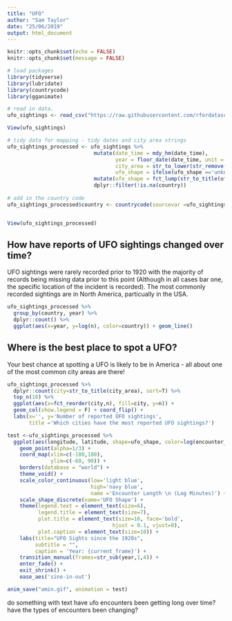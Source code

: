 ```yaml
---
title: "UFO"
author: "Sam Taylor"
date: "25/06/2019"
output: html_document
---
```


```r
knitr::opts_chunk$set(echo = FALSE)
knitr::opts_chunk$set(message = FALSE)
```

```r
# load packages
library(tidyverse)
library(lubridate)
library(countrycode)
library(gganimate)

# read in data.
ufo_sightings <- read_csv("https://raw.githubusercontent.com/rfordatascience/tidytuesday/master/data/2019/2019-06-25/ufo_sightings.csv")

View(ufo_sightings)

# tidy data for mapping - tidy dates and city area strings
ufo_sightings_processed <- ufo_sightings %>% 
                            mutate(date_time = mdy_hm(date_time),
                                   year = floor_date(date_time, unit = 'year'),
                                   city_area = str_to_lower(str_remove(city_area, '\\((.*?)\\)')),
                                   ufo_shape = ifelse(ufo_shape =='unknown' | is.na(ufo_shape), 'other', ufo_shape)) %>%
                            mutate(ufo_shape = fct_lump(str_to_title(ufo_shape),5))
                            dplyr::filter(!is.na(country))
                            
# add in the country code  
ufo_sightings_processed$country <- countrycode(sourcevar =ufo_sightings_processed$country, origin='iso2c',destination='country.name')


View(ufo_sightings_processed)

```

## How have reports of UFO sightings changed over time?

UFO sightings were rarely recorded prior to 1920 with the majority of records 
being missing data prior to this point (Although in all cases bar one, the 
specific location of the incident is recorded). The most commonly recorded sightings 
are in North America, particually in the USA.

```r
ufo_sightings_processed %>% 
  group_by(country, year) %>% 
  dplyr::count() %>% 
  ggplot(aes(x=year, y=log(n), color=country)) + geom_line() 

```

## Where is the best place to spot a UFO?

Your best chance at spotting a UFO is likely to be in America - all about one of the most common city areas are there! 

```r
ufo_sightings_processed %>% 
  dplyr::count(city=str_to_title(city_area), sort=T) %>% 
  top_n(10) %>% 
  ggplot(aes(x=fct_reorder(city,n), fill=city, y=n)) + 
  geom_col(show.legend = F) + coord_flip() +
  labs(x='', y='Number of reported UFO sightings',
       title ='Which cities have the most reported UFO sightings?') 
```

```r

test <-ufo_sightings_processed %>% 
  ggplot(aes(longitude, latitude, shape=ufo_shape, color=log(encounter_length/60))) + 
    geom_point(alpha=1/3) +
    coord_map(xlim=c(-180,180),
              ylim=c(-60, 90)) + 
    borders(database = "world") + 
    theme_void() +
    scale_color_continuous(low='light blue',
                           high='navy blue',
                           name ='Encounter Length \n (Log Minutes)') +
    scale_shape_discrete(name='UFO Shape') +
    theme(legend.text = element_text(size=6),
          legend.title = element_text(size=7),
          plot.title = element_text(size=16, face='bold',
                                  hjust = 0.1, vjust=0),
          plot.caption = element_text(size=10)) +
    labs(title="UFO Sights since the 1920s",
         subtitle = "",
         caption = 'Year: {current_frame}') +
    transition_manual(frames=str_sub(year,1,4)) +
    enter_fade() + 
    exit_shrink() +
    ease_aes('sine-in-out') 

anim_save("amin.gif", animation = test)

```

do something with text
have ufo encounters been getting long over time?
have the types of encounters been changing?


